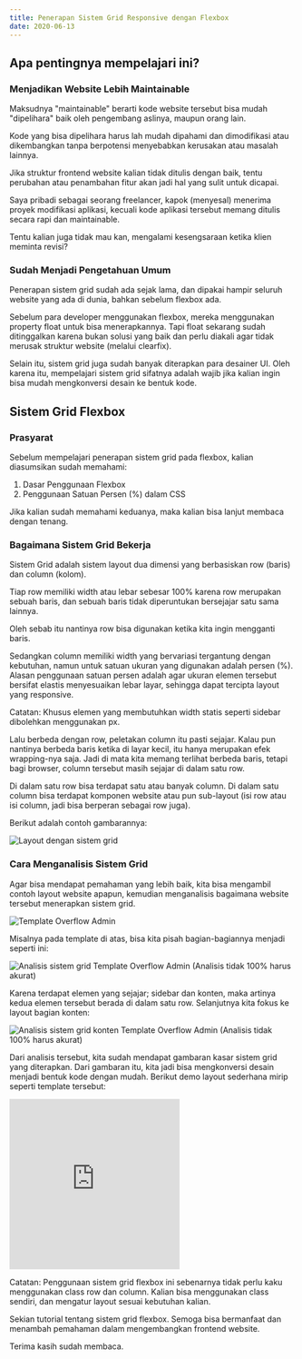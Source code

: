 ```yaml
---
title: Penerapan Sistem Grid Responsive dengan Flexbox
date: 2020-06-13
---
```


## Apa pentingnya mempelajari ini?

### Menjadikan Website Lebih Maintainable

Maksudnya "maintainable" berarti kode website tersebut bisa mudah "dipelihara" baik oleh pengembang aslinya, maupun orang lain.

Kode yang bisa dipelihara harus lah mudah dipahami dan dimodifikasi atau dikembangkan tanpa berpotensi menyebabkan kerusakan atau masalah lainnya.

Jika struktur frontend website kalian tidak ditulis dengan baik, tentu perubahan atau penambahan fitur akan jadi hal yang sulit untuk dicapai.

Saya pribadi sebagai seorang freelancer, kapok (menyesal) menerima proyek modifikasi aplikasi, kecuali kode aplikasi tersebut memang ditulis secara rapi dan maintainable.

Tentu kalian juga tidak mau kan, mengalami kesengsaraan ketika klien meminta revisi?

### Sudah Menjadi Pengetahuan Umum

Penerapan sistem grid sudah ada sejak lama, dan dipakai hampir seluruh website yang ada di dunia, bahkan sebelum flexbox ada.

Sebelum para developer menggunakan flexbox, mereka menggunakan property float untuk bisa menerapkannya. Tapi float sekarang sudah ditinggalkan karena bukan solusi yang baik dan perlu diakali agar tidak merusak struktur website (melalui clearfix).

Selain itu, sistem grid juga sudah banyak diterapkan para desainer UI. Oleh karena itu, mempelajari sistem grid sifatnya adalah wajib jika kalian ingin bisa mudah mengkonversi desain ke bentuk kode.

## Sistem Grid Flexbox

### Prasyarat

Sebelum mempelajari penerapan sistem grid pada flexbox, kalian diasumsikan sudah memahami:

1. Dasar Penggunaan Flexbox
2. Penggunaan Satuan Persen (%) dalam CSS

Jika kalian sudah memahami keduanya, maka kalian bisa lanjut membaca dengan tenang.

### Bagaimana Sistem Grid Bekerja

Sistem Grid adalah sistem layout dua dimensi yang berbasiskan row (baris) dan column (kolom).

Tiap row memiliki width atau lebar sebesar 100% karena row merupakan sebuah baris, dan sebuah baris tidak diperuntukan bersejajar satu sama lainnya.

Oleh sebab itu nantinya row bisa digunakan ketika kita ingin mengganti baris.

Sedangkan column memiliki width yang bervariasi tergantung dengan kebutuhan, namun untuk satuan ukuran yang digunakan adalah persen (%). Alasan penggunaan satuan persen adalah agar ukuran elemen tersebut bersifat elastis menyesuaikan lebar layar, sehingga dapat tercipta layout yang responsive.

Catatan: Khusus elemen yang membutuhkan width statis seperti sidebar dibolehkan menggunakan px.

Lalu berbeda dengan row, peletakan column itu pasti sejajar. Kalau pun nantinya berbeda baris ketika di layar kecil, itu hanya merupakan efek wrapping-nya saja. Jadi di mata kita memang terlihat berbeda baris, tetapi bagi browser, column tersebut masih sejajar di dalam satu row.

Di dalam satu row bisa terdapat satu atau banyak column. Di dalam satu column bisa terdapat komponen website atau pun sub-layout (isi row atau isi column, jadi bisa berperan sebagai row juga).

Berikut adalah contoh gambarannya:

![Layout dengan sistem grid](https://cdn-images-1.medium.com/v2/resize:fit:800/1*ii2loH4s8eYyrP2p4Q5wQA.png)

### Cara Menganalisis Sistem Grid

Agar bisa mendapat pemahaman yang lebih baik, kita bisa mengambil contoh layout website apapun, kemudian menganalisis bagaimana website tersebut menerapkan sistem grid.

![Template Overflow Admin](https://cdn-images-1.medium.com/v2/resize:fit:1200/1*vr1UmqX4mQ2Gaz02VXCXqQ.png)

Misalnya pada template di atas, bisa kita pisah bagian-bagiannya menjadi seperti ini:

![Analisis sistem grid Template Overflow Admin (Analisis tidak 100% harus akurat)](https://cdn-images-1.medium.com/v2/resize:fit:800/1*Gdq1c3RPObRM5p9ecXtK1w.png)

Karena terdapat elemen yang sejajar; sidebar dan konten, maka artinya kedua elemen tersebut berada di dalam satu row. Selanjutnya kita fokus ke layout bagian konten:

![Analisis sistem grid konten Template Overflow Admin (Analisis tidak 100% harus akurat)](https://cdn-images-1.medium.com/v2/resize:fit:800/1*SKGkdbi4bolhHALwnYTSRQ.png)

Dari analisis tersebut, kita sudah mendapat gambaran kasar sistem grid yang diterapkan. Dari gambaran itu, kita jadi bisa mengkonversi desain menjadi bentuk kode dengan mudah.
Berikut demo layout sederhana mirip seperti template tersebut:

<iframe
  height="300"
  style={{ width: "100%" }}
  scrolling="no"
  title="Sistem Grid Flexbox"
  src="https://codepen.io/itsfaqih/embed/MWKeWpP?default-tab=html%2Cresult"
  frameborder="no"
  loading="lazy"
  allowtransparency="true"
  allowfullscreen="true"
></iframe>

Catatan: Penggunaan sistem grid flexbox ini sebenarnya tidak perlu kaku menggunakan class row dan column. Kalian bisa menggunakan class sendiri, dan mengatur layout sesuai kebutuhan kalian.

Sekian tutorial tentang sistem grid flexbox. Semoga bisa bermanfaat dan menambah pemahaman dalam mengembangkan frontend website.

Terima kasih sudah membaca.
